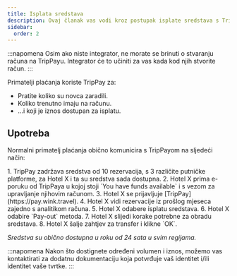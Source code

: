 ```yaml
---
title: Isplata sredstava
description: Ovaj članak vas vodi kroz postupak isplate sredstava s TripPaya.
sidebar:
  order: 2
---
```


:::napomena
Osim ako niste integrator, ne morate se brinuti o stvaranju računa na TripPayu. Integrator će to učiniti za vas kada kod njih stvorite račun.
:::

Primatelji plaćanja koriste TripPay za:

* Pratite koliko su novca zaradili.
* Koliko trenutno imaju na računu.
* ...i koji je iznos dostupan za isplatu.

## Upotreba

Normalni primatelj plaćanja obično komunicira s TripPayom na sljedeći način:

<Steps>
  1. TripPay zadržava sredstva od 10 rezervacija, s 3 različite putničke platforme, za Hotel X i ta su sredstva sada dostupna.
  2. Hotel X prima e-poruku od TripPaya u kojoj stoji `You have funds available` i s vezom za upravljanje njihovim računom.
  3. Hotel X se prijavljuje [TripPay](https://pay.wink.travel).
  4. Hotel X vidi rezervacije iz prošlog mjeseca zajedno s analitikom računa.
  5. Hotel X odabere isplatu sredstava.
  6. Hotel X odabire `Pay-out` metoda.
  7. Hotel X slijedi korake potrebne za obradu sredstava.
  8. Hotel X šalje zahtjev za transfer i klikne `OK`.
</Steps>


*Sredstva su obično dostupna u roku od 24 sata u svim regijama.*

:::napomena
Nakon što dostignete određeni volumen i iznos, možemo vas kontaktirati za dodatnu dokumentaciju koja potvrđuje vaš identitet i/ili identitet vaše tvrtke.
:::

